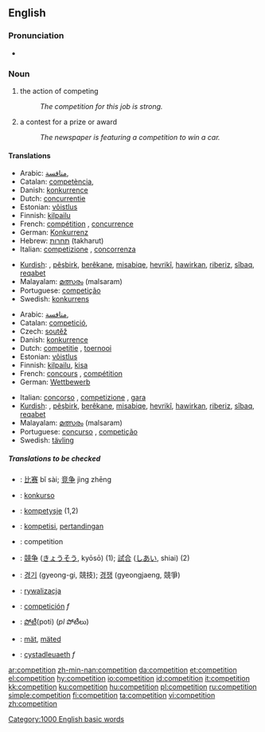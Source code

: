 ==English==

===Pronunciation===
*{{audio|en-us-competition.ogg|Audio (US)}}

===Noun===
{{en-noun|s|-}}

# {{uncountable}} the action of competing
#:''The competition for this job is strong.''
# {{countable}} a contest for a prize or award
#:''The newspaper is featuring a competition to win a car.''

====Translations====
{{trans-top|action of competing}}
*Arabic: [[منافسة]], {{f}}
*Catalan: [[competència]], {{f}}
*Danish: [[konkurrence]] {{c}}
*Dutch: [[concurrentie]] {{f}}
*Estonian: [[võistlus]]
*Finnish: [[kilpailu]]
*French: [[compétition]] {{f}} , [[concurrence]] {{f}}
*German: [[Konkurrenz]] {{f}}
*Hebrew: [[תחרות]] (takharut) {{f}}
*Italian: [[competizione]] {{f}} , [[concorrenza]] {{f}}
{{trans-mid}}
*[[Kurdish]]: {{trad|ku|pêşbazî}}, [[pêşbirk]], [[berêkane]], [[misabiqe]], [[hevrikî]], [[hawirkan]], [[riberiz]], [[sîbaq]], [[reqabet]]
*Malayalam: [[മത്സരം]] (malsaram)
*Portuguese: [[competição]] {{f}}
*Swedish: [[konkurrens]] {{c}}
{{trans-bottom}}

{{trans-top|contest for a prize or award}}
*Arabic: [[منافسة]], {{f}}
*Catalan: [[competició]], {{f}}
*Czech: [[soutěž]] {{f}}
*Danish: [[konkurrence]] {{c}}
*Dutch: [[competitie]] {{f}}, [[toernooi]] {{n}}
*Estonian: [[võistlus]]
*Finnish: [[kilpailu]], [[kisa]]
*French: [[concours]] {{m}}, [[compétition]] {{f}}
*German: [[Wettbewerb]] {{m}}
{{trans-mid}}
*Italian: [[concorso]] {{m}}, [[competizione]] {{f}}, [[gara]] {{f}}
*[[Kurdish]]: {{trad|ku|pêşbazî}}, [[pêşbirk]], [[berêkane]], [[misabiqe]], [[hevrikî]], [[hawirkan]], [[riberiz]], [[sîbaq]], [[reqabet]]
*Malayalam: [[മത്സരം]] (malsaram)
*Portuguese: [[concurso]] {{m}}, [[competição]] {{f}}
*Swedish: [[tävling]] {{c}}
{{trans-bottom}}

=====Translations to be checked=====
<!--Remove this section once all of the translations below have been moved into the tables above.-->
{{checktrans}}
*{{ttbc|Chinese}}: [[比赛]] bǐ sài; [[竞争]] jìng zhēng
*{{ttbc|Esperanto}}: [[konkurso]]
*{{ttbc|Frisian}}: [[kompetysje]] (1,2)
*{{ttbc|Indonesian}}: [[kompetisi]], [[tanding|pertandingan]]
*{{ttbc|Interlingua}}: competition
*{{ttbc|Japanese}}: [[競争]] ([[きょうそう]], kyōsō) (1); [[試合]] ([[しあい]], shiai) (2)
*{{ttbc|Korean}}: [[경기]] (gyeong-gi, 競技); [[경쟁]] (gyeongjaeng, 競爭)
*{{ttbc|Polish}}: [[rywalizacja]] {{f}}
*{{ttbc|Spanish}}: [[competición]] ''f''
*{{ttbc|Telugu}}: [[పోటీ]](poti) (''pl'' పోటీలు)
*{{ttbc|Volapük}}: [[mät]], [[mäted]]
*{{ttbc|Welsh}}: [[cystadleuaeth]] ''f''

[[Category:1000 English basic words]]

[[ar:competition]]
[[zh-min-nan:competition]]
[[da:competition]]
[[et:competition]]
[[el:competition]]
[[hy:competition]]
[[io:competition]]
[[id:competition]]
[[it:competition]]
[[kk:competition]]
[[ku:competition]]
[[hu:competition]]
[[pl:competition]]
[[ru:competition]]
[[simple:competition]]
[[fi:competition]]
[[ta:competition]]
[[vi:competition]]
[[zh:competition]]
